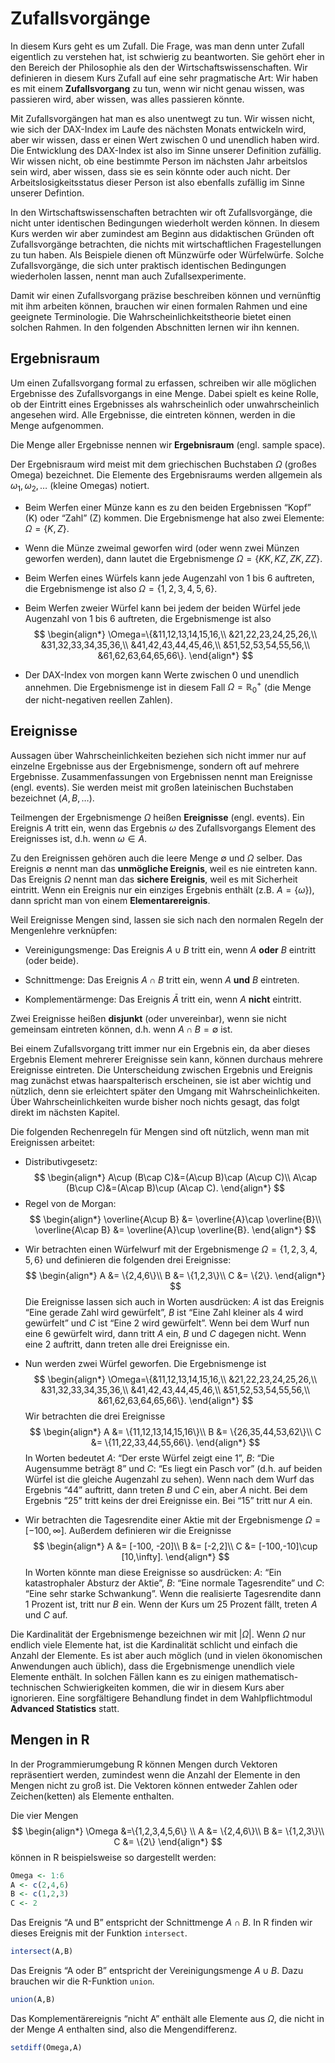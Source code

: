 # Zufallsvorgänge {#zufall}

In diesem Kurs geht es um Zufall. Die Frage, was man denn unter Zufall eigentlich zu verstehen hat, ist schwierig zu beantworten. Sie gehört eher in den Bereich der Philosophie als den der Wirtschaftswissenschaften. Wir definieren in diesem Kurs Zufall auf eine sehr pragmatische Art: Wir haben es mit einem **Zufallsvorgang** zu tun, wenn wir nicht genau wissen, was passieren wird, aber wissen, was alles passieren könnte.

Mit Zufallsvorgängen hat man es also unentwegt zu tun. Wir wissen nicht, wie sich der DAX-Index im Laufe des nächsten Monats entwickeln wird, aber wir wissen, dass er einen Wert zwischen 0 und unendlich haben wird. Die Entwicklung des DAX-Index ist also im Sinne unserer Definition zufällig. Wir wissen nicht, ob eine bestimmte Person im nächsten Jahr arbeitslos sein wird, aber wissen, dass sie es sein könnte oder auch nicht. Der Arbeitslosigkeitsstatus dieser Person ist also ebenfalls zufällig im Sinne unserer Defintion.

In den Wirtschaftswissenschaften betrachten wir oft Zufallsvorgänge, die nicht unter identischen Bedingungen wiederholt werden können. In diesem Kurs werden wir aber zumindest am Beginn aus didaktischen Gründen oft Zufallsvorgänge betrachten, die nichts mit wirtschaftlichen Fragestellungen zu tun haben. Als Beispiele dienen oft Münzwürfe oder Würfelwürfe. Solche Zufallsvorgänge, die sich unter praktisch identischen Bedingungen wiederholen lassen, nennt man auch Zufallsexperimente.

Damit wir einen Zufallsvorgang präzise beschreiben können und vernünftig mit ihm arbeiten können, brauchen wir einen formalen Rahmen und eine geeignete Terminologie. Die Wahrscheinlichkeitstheorie bietet einen solchen Rahmen. In den folgenden Abschnitten lernen wir ihn kennen.

## Ergebnisraum

Um einen Zufallsvorgang formal zu erfassen, schreiben wir alle möglichen Ergebnisse des Zufallsvorgangs in eine Menge. Dabei spielt es keine Rolle, ob der Eintritt eines Ergebnisses als wahrscheinlich oder unwahrscheinlich angesehen wird. Alle Ergebnisse, die eintreten können, werden in die Menge aufgenommen.

::: callout-note
Die Menge aller Ergebnisse nennen wir **Ergebnisraum** (engl. sample space).
:::

Der Ergebnisraum wird meist mit dem griechischen Buchstaben $\Omega$ (großes Omega) bezeichnet. Die Elemente des Ergebnisraums werden allgemein als $\omega_1,\omega_2,\ldots$ (kleine Omegas) notiert.

::: callout-tip
-   Beim Werfen einer Münze kann es zu den beiden Ergebnissen "Kopf" (K) oder "Zahl" (Z) kommen. Die Ergebnismenge hat also zwei Elemente: $\Omega=\{K,Z\}$.

-   Wenn die Münze zweimal geworfen wird (oder wenn zwei Münzen geworfen werden), dann lautet die Ergebnismenge $\Omega=\{KK,KZ,ZK,ZZ\}$.

-   Beim Werfen eines Würfels kann jede Augenzahl von 1 bis 6 auftreten, die Ergebnismenge ist also $\Omega=\{1,2,3,4,5,6\}$.

-   Beim Werfen zweier Würfel kann bei jedem der beiden Würfel jede Augenzahl 
von 1 bis 6 auftreten, die Ergebnismenge ist also 
$$
\begin{align*}
\Omega=\{&11,12,13,14,15,16,\\
&21,22,23,24,25,26,\\
&31,32,33,34,35,36,\\
&41,42,43,44,45,46,\\
&51,52,53,54,55,56,\\
&61,62,63,64,65,66\}.
\end{align*}
$$

-   Der DAX-Index von morgen kann Werte zwischen 0 und unendlich annehmen. Die Ergebnismenge ist in diesem Fall $\Omega=\mathbb{R}^+_0$ (die Menge der nicht-negativen reellen Zahlen).
:::

## Ereignisse

Aussagen über Wahrscheinlichkeiten beziehen sich nicht immer nur auf einzelne Ergebnisse aus der Ergebnismenge, sondern oft auf mehrere Ergebnisse. Zusammenfassungen von Ergebnissen nennt man Ereignisse (engl. events). Sie werden meist mit großen lateinischen Buchstaben bezeichnet ($A, B, \ldots$).

::: callout-note
Teilmengen der Ergebnismenge $\Omega$ heißen **Ereignisse** (engl. events). Ein Ereignis $A$ tritt ein, wenn das Ergebnis $\omega$ des Zufallsvorgangs Element des Ereignisses ist, d.h. wenn $\omega\in A$.
:::

Zu den Ereignissen gehören auch die leere Menge $\emptyset$ und $\Omega$ selber. Das Ereignis $\emptyset$ nennt man das **unmögliche Ereignis**, weil es nie eintreten kann. Das Ereignis $\Omega$ nennt man das **sichere Ereignis**, weil es mit Sicherheit eintritt. Wenn ein Ereignis nur ein einziges Ergebnis enthält (z.B. $A=\{\omega\}$), dann spricht man von einem **Elementarereignis**.

Weil Ereignisse Mengen sind, lassen sie sich nach den normalen Regeln der Mengenlehre verknüpfen:

-   Vereinigungsmenge: Das Ereignis $A\cup B$ tritt ein, wenn $A$ **oder** $B$ eintritt (oder beide).

-   Schnittmenge: Das Ereignis $A\cap B$ tritt ein, wenn $A$ **und** $B$ eintreten.

-   Komplementärmenge: Das Ereignis $\bar A$ tritt ein, wenn $A$ **nicht** eintritt.

Zwei Ereignisse heißen **disjunkt** (oder unvereinbar), wenn sie nicht gemeinsam eintreten können, d.h. wenn $A\cap B=\emptyset$ ist.

Bei einem Zufallsvorgang tritt immer nur ein Ergebnis ein, da aber dieses Ergebnis Element mehrerer Ereignisse sein kann, können durchaus mehrere Ereignisse eintreten. Die Unterscheidung zwischen Ergebnis und Ereignis mag zunächst etwas haarspalterisch erscheinen, sie ist aber wichtig und nützlich, denn sie erleichtert später den Umgang mit Wahrscheinlichkeiten. Über Wahrscheinlichkeiten wurde bisher noch nichts gesagt, das folgt direkt im nächsten Kapitel.

Die folgenden Rechenregeln für Mengen sind oft nützlich, wenn man mit Ereignissen arbeitet:

- Distributivgesetz: 
$$
\begin{align*}
A\cup (B\cap C)&=(A\cup B)\cap (A\cup C)\\
A\cap (B\cup C)&=(A\cap B)\cup (A\cap C).
\end{align*}
$$
- Regel von de Morgan: 
$$
\begin{align*}
\overline{A\cup B} &= \overline{A}\cap \overline{B}\\
\overline{A\cap B} &= \overline{A}\cup \overline{B}.
\end{align*}
$$

::: callout-tip
- Wir betrachten einen Würfelwurf mit der Ergebnismenge $\Omega=\{1,2,3,4,5,6\}$ und definieren die folgenden drei Ereignisse: 
$$
\begin{align*}
A &= \{2,4,6\}\\
B &= \{1,2,3\}\\
C &= \{2\}.
\end{align*}
$$ 
Die Ereignisse lassen sich auch in Worten ausdrücken: $A$ ist das Ereignis "Eine gerade Zahl wird gewürfelt", $B$ ist "Eine Zahl kleiner als 4 wird gewürfelt" und $C$ ist "Eine 2 wird gewürfelt". Wenn bei dem Wurf nun eine 6 gewürfelt wird, dann tritt $A$ ein, $B$ und $C$ dagegen nicht. Wenn eine 2 auftritt, dann treten alle drei Ereignisse ein.

- Nun werden zwei Würfel geworfen. Die Ergebnismenge ist 
$$
\begin{align*}
\Omega=\{&11,12,13,14,15,16,\\
&21,22,23,24,25,26,\\
&31,32,33,34,35,36,\\
&41,42,43,44,45,46,\\
&51,52,53,54,55,56,\\
&61,62,63,64,65,66\}.
\end{align*}
$$ 
Wir betrachten die drei Ereignisse 
$$
\begin{align*}
A &= \{11,12,13,14,15,16\}\\
B &= \{26,35,44,53,62\}\\
C &= \{11,22,33,44,55,66\}.
\end{align*}
$$ 
In Worten bedeutet $A$: "Der erste Würfel zeigt eine 1", $B$: "Die Augensumme beträgt 8" und $C$: "Es liegt ein Pasch vor" (d.h. auf beiden Würfel ist die gleiche Augenzahl zu sehen). Wenn nach dem Wurf das Ergebnis "44" auftritt, dann treten $B$ und $C$ ein, aber $A$ nicht. Bei dem Ergebnis "25" tritt keins der drei Ereignisse ein. Bei "15" tritt nur $A$ ein.

- Wir betrachten die Tagesrendite einer Aktie mit der Ergebnismenge $\Omega=[-100, \infty]$. Außerdem definieren wir die Ereignisse 
$$
\begin{align*}
A &= [-100, -20]\\
B &= [-2,2]\\
C &= [-100,-10]\cup [10,\infty].
\end{align*}
$$ 
In Worten könnte man diese Ereignisse so ausdrücken: $A$: "Ein katastrophaler Absturz der Aktie", $B$: "Eine normale Tagesrendite" und $C$: "Eine sehr starke Schwankung". Wenn die realisierte Tagesrendite dann 1 Prozent ist, tritt nur $B$ ein. Wenn der Kurs um 25 Prozent fällt, treten $A$ und $C$ auf.
:::

Die Kardinalität der Ergebnismenge bezeichnen wir mit $|\Omega|$. Wenn $\Omega$ nur endlich viele Elemente hat, ist die Kardinalität schlicht und einfach die Anzahl der Elemente. Es ist aber auch möglich (und in vielen ökonomischen Anwendungen auch üblich), dass die Ergebnismenge unendlich viele Elemente enthält. In solchen Fällen kann es zu einigen mathematisch-technischen Schwierigkeiten kommen, die wir in diesem Kurs aber ignorieren. Eine sorgfältigere Behandlung findet in dem Wahlpflichtmodul **Advanced Statistics** statt.

## Mengen in R

In der Programmierumgebung R können Mengen durch Vektoren repräsentiert werden, zumindest wenn die Anzahl der Elemente in den Mengen nicht zu groß ist. Die Vektoren können entweder Zahlen oder Zeichen(ketten) als Elemente enthalten.

Die vier Mengen 
$$
\begin{align*}
\Omega &=\{1,2,3,4,5,6\} \\
A &= \{2,4,6\}\\
B &= \{1,2,3\}\\
C &= \{2\}
\end{align*}
$$ 
können in R beispielsweise so dargestellt werden:
```r
Omega <- 1:6
A <- c(2,4,6)
B <- c(1,2,3)
C <- 2
```
Das Ereignis "A und B" entspricht der Schnittmenge $A\cap B$. In R finden wir dieses Ereignis mit der Funktion `intersect`.
```r
intersect(A,B)
```
Das Ereignis "A oder B" entspricht der Vereinigungsmenge $A\cup B$. Dazu brauchen wir die R-Funktion `union`.
```r
union(A,B)
```
Das Komplementärereignis "nicht A" enthält alle Elemente aus $\Omega$, die nicht in der Menge $A$ enthalten sind, also die Mengendifferenz.
```r
setdiff(Omega,A)
```
